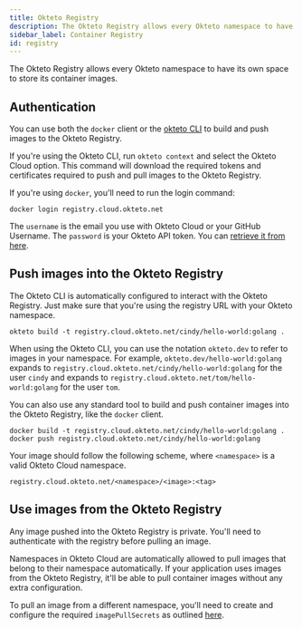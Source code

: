 ```yaml
---
title: Okteto Registry
description: The Okteto Registry allows every Okteto namespace to have its own space to store its container images
sidebar_label: Container Registry
id: registry
---
```


The Okteto Registry allows every Okteto namespace to have its own space to store its container images.

## Authentication

You can use both the `docker` client or the [okteto CLI](/docs/getting-started/installation/) to build and push images to the Okteto Registry.

If you're using the Okteto CLI, run `okteto context` and select the Okteto Cloud option. This command will download the required tokens and certificates required to push and pull images to the Okteto Registry.

If you're using `docker`, you'll need to run the login command:

```
docker login registry.cloud.okteto.net
```

The `username` is the email you use with Okteto Cloud or your GitHub Username.
The `password` is your Okteto API token. You can [retrieve it from here](https://cloud.okteto.com/#/settings/setup).


## Push images into the Okteto Registry

The Okteto CLI is automatically configured to interact with the Okteto Registry. Just make sure that you're using the registry URL with your Okteto namespace.

```console
okteto build -t registry.cloud.okteto.net/cindy/hello-world:golang .
```

When using the Okteto CLI, you can use the notation `okteto.dev` to refer to images in your namespace.
For example, `okteto.dev/hello-world:golang` expands to `registry.cloud.okteto.net/cindy/hello-world:golang` for the user `cindy` and expands to `registry.cloud.okteto.net/tom/hello-world:golang` for the user `tom`.

You can also use any standard tool to build and push container images into the Okteto Registry, like the `docker` client.

```console
docker build -t registry.cloud.okteto.net/cindy/hello-world:golang .
docker push registry.cloud.okteto.net/cindy/hello-world:golang
```

Your image should follow the following scheme, where `<namespace>` is a valid Okteto Cloud namespace.

```
registry.cloud.okteto.net/<namespace>/<image>:<tag>
```

## Use images from the Okteto Registry

Any image pushed into the Okteto Registry is private. You'll need to authenticate with the registry before pulling an image.

Namespaces in Okteto Cloud are automatically allowed to pull images that belong to their namespace automatically. If your application uses images from the Okteto Registry, it'll be able to pull container images without any extra configuration.

To pull an image from a different namespace, you'll need to create and configure the required `imagePullSecrets` as outlined [here](/docs/reference/faqs/#how-to-use-private-images).
